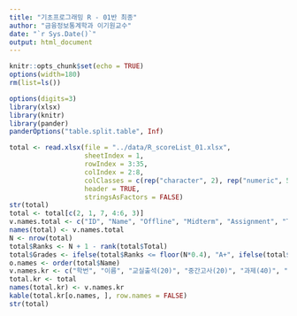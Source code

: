 ```yaml
---
title: "기초프로그래밍 R - 01반 최종"
author: "금융정보통계학과 이기원교수"
date: "`r Sys.Date()`"
output: html_document
---
```


```r
knitr::opts_chunk$set(echo = TRUE)
options(width=180)
rm(list=ls())
```

```r
options(digits=3)
library(xlsx)
library(knitr)
library(pander)
panderOptions("table.split.table", Inf)
```


<!--### Total Scores-->

```r
total <- read.xlsx(file = "../data/R_scoreList_01.xlsx", 
                   sheetIndex = 1, 
                   rowIndex = 3:35, 
                   colIndex = 2:8, 
                   colClasses = c(rep("character", 2), rep("numeric", 5)), 
                   header = TRUE,
                   stringsAsFactors = FALSE)
str(total)
total <- total[c(2, 1, 7, 4:6, 3)]
v.names.total <- c("ID", "Name", "Offline", "Midterm", "Assignment", "Team_Project", "Total")
names(total) <- v.names.total
N <- nrow(total)
total$Ranks <- N + 1 - rank(total$Total)
total$Grades <- ifelse(total$Ranks <= floor(N*0.4), "A+", ifelse(total$Ranks <= floor(N*0.7), "B+", "C+"))
o.names <- order(total$Name)
v.names.kr <- c("학번", "이름", "교실출석(20)", "중간고사(20)", "과제(40)", "팀 프로젝트(20)", "총점(100)", "순위(21명중)", "학점")
total.kr <- total
names(total.kr) <- v.names.kr
kable(total.kr[o.names, ], row.names = FALSE)
str(total)
```

<!--
<P style = "page-break-before:always">

```r
my.grade <- function(name){
  kable(total.kr[total$Name %in% name, -1], row.names = FALSE)
}
# my.grade(c("강민영", "홍효동"))
# my.grade("서강현")
# my.grade("조재경")
```
-->

<!--### Save Data

```r
save.image(file = "../R/R_records_01.RData")
```

-->
               